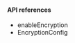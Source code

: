 <PlatformWrapper platform="ios">
        
#### API references

-    <Link target="_blank" to="{{global.API_REF_IOS_ROOT}}/class_irtcengine.html#api_irtcengine_enableencryption">enableEncryption</Link>
-    <Link target="_blank" to="{{global.API_REF_IOS_ROOT}}/rtc_api_data_type.html#class_encryptionconfig">EncryptionConfig</Link>

</PlatformWrapper>
